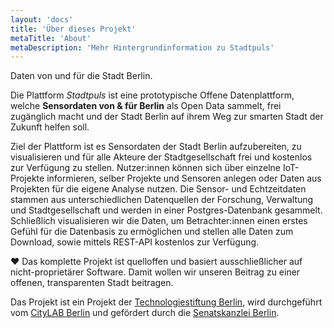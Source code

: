 ```yaml
---
layout: 'docs'
title: 'Über dieses Projekt'
metaTitle: 'About'
metaDescription: 'Mehr Hintergrundinformation zu Stadtpuls'
---
```

  
<p className="lead">
  Daten von und für die Stadt Berlin.
</p>

Die Plattform *Stadtpuls* ist eine prototypische Offene Datenplattform, welche <b>Sensordaten von & für Berlin</b> als Open Data sammelt, frei zugänglich macht und der Stadt Berlin auf ihrem Weg zur smarten Stadt der Zukunft helfen soll.

Ziel der Plattform ist es Sensordaten der Stadt Berlin aufzubereiten, zu visualisieren und für alle Akteure der Stadtgesellschaft frei und kostenlos zur Verfügung zu stellen. Nutzer:innen können sich über einzelne IoT-Projekte informieren, selber Projekte und Sensoren anlegen oder Daten aus Projekten für die eigene Analyse nutzen.
Die Sensor- und Echtzeitdaten stammen aus unterschiedlichen Datenquellen der Forschung, Verwaltung und Stadtgesellschaft und werden in einer Postgres-Datenbank gesammelt. Schließlich visualisieren wir die Daten, um Betrachter:innen einen erstes Gefühl für die Datenbasis zu ermöglichen und stellen alle Daten zum Download, sowie mittels REST-API kostenlos zur Verfügung.

&#10084; Das komplette Projekt ist quelloffen und basiert ausschließlicher auf nicht-proprietärer Software.
Damit wollen wir unseren Beitrag zu einer offenen, transparenten Stadt beitragen.

Das Projekt ist ein Projekt der <a href="www.technologiestiftung-berlin.de" target="_blank">Technologiestiftung Berlin</a>, wird durchgeführt vom <a href="www.citylab-berlin.org" target="_blank">CityLAB Berlin</a> und gefördert durch die <a href="https://www.berlin.de/rbmskzl/" target="_blank">Senatskanzlei Berlin</a>.

